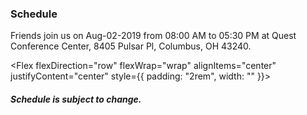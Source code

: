 
<Card>

### Schedule
<Text>
Friends join us on Aug-02-2019 from 08:00 AM to 05:30 PM at Quest Conference Center, 8405 Pulsar Pl, Columbus, OH 43240.
</Text>

<Flex flexDirection="row" flexWrap="wrap" alignItems="center" justifyContent="center" style={{ padding: "2rem", width: "" }}>



<Schedule/>


###### **Schedule is subject to change.** 


</Flex>
</Card>

  





